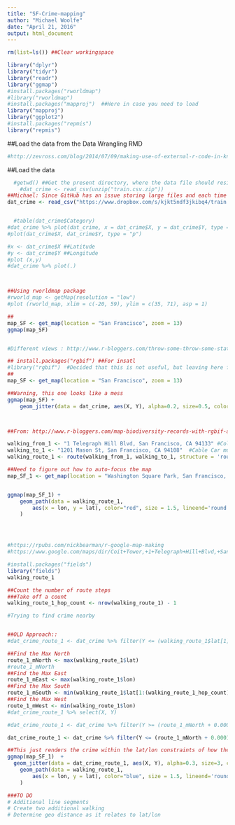 ```yaml
---
title: "SF-Crime-mapping"
author: "Michael Woolfe"
date: "April 21, 2016"
output: html_document
---
```


```r
rm(list=ls()) ##Clear workingspace

library("dplyr")
library("tidyr")
library("readr")
library("ggmap")
#install.packages("rworldmap")
#library("rworldmap")
#install.packages("mapproj")  ##Here in case you need to load
library("mapproj")
library("ggplot2")
#install.packages("repmis")
library("repmis")
```

##Load the data from the Data Wrangling RMD
```r
#http://zevross.com/blog/2014/07/09/making-use-of-external-r-code-in-knitr-and-r-markdown/

```


##Load the data
```r
  #getwd() ##Get the present directory, where the data file should reside
    #dat_crime <- read_csv(unzip("train.csv.zip")) 
##Michael: Since GitHub has an issue storing large files and each time you call 'unzip', it places the large file in the folder.  So I loaded the file into a DropBox folder for sharing
dat_crime <- read_csv("https://www.dropbox.com/s/kjkt5ndf3jkibq4/train.csv?raw=1")


  #table(dat_crime$Category)
#dat_crime %>% plot(dat_crime, x = dat_crime$X, y = dat_crime$Y, type = "p")
#plot(dat_crime$X, dat_crime$Y, type = "p")

#x <- dat_crime$X ##Latitude
#y <- dat_crime$Y ##Longitude
#plot (x,y)
#dat_crime %>% plot(.)



##Using rworldmap package
#rworld_map <- getMap(resolution = "low")
#plot (rworld_map, xlim = c(-20, 59), ylim = c(35, 71), asp = 1)


```

```r

##
map_SF <- get_map(location = "San Francisco", zoom = 13)
ggmap(map_SF)


#Different views : http://www.r-bloggers.com/throw-some-throw-some-stats-on-that-mappart-1/


```


```r
## install.packages("rgbif") ##For insatl
#library("rgbif")  #Decided that this is not useful, but leaving here for now
##
map_SF <- get_map(location = "San Francisco", zoom = 13)

##Warning, this one looks like a mess
ggmap(map_SF) +
    geom_jitter(data = dat_crime, aes(X, Y), alpha=0.2, size=0.5, color="red") 



##From: http://www.r-bloggers.com/map-biodiversity-records-with-rgbif-and-ggmap-packages-in-r/
```

```r

walking_from_1 <- "1 Telegraph Hill Blvd, San Francisco, CA 94133" #Colt Tower
walking_to_1 <- "1201 Mason St, San Francisco, CA 94108"  #Cable Car museum
walking_route_1 <- route(walking_from_1, walking_to_1, structure = 'route', mode = 'walking', alternative = FALSE)

##Need to figure out how to auto-focus the map
map_SF_1 <- get_map(location = "Washington Square Park, San Francisco, CA 94133", zoom = 16)


ggmap(map_SF_1) + 
    geom_path(data = walking_route_1,
        aes(x = lon, y = lat), color="red", size = 1.5, lineend='round'
    )




#https://rpubs.com/nickbearman/r-google-map-making
#https://www.google.com/maps/dir/Coit+Tower,+1+Telegraph+Hill+Blvd,+San+Francisco,+CA+94133/Cable+Car+Museum,+Mason+Street,+San+Francisco,+CA/@37.7991066,-122.4139408,16z/data=!3m1!4b1!4m13!4m12!1m5!1m1!1s0x8085808c40000001:0xde85b80121f2dd44!2m2!1d-122.4058222!2d37.8023949!1m5!1m1!1s0x808580f2960c5a5f:0xdfcd6cebc1ae9a35!2m2!1d-122.411488!2d37.7946268
```


```r
#install.packages("fields")
library("fields")
walking_route_1

##Count the number of route steps
###Take off a count 
walking_route_1_hop_count <- nrow(walking_route_1) - 1

#Trying to find crime nearby


##OLD Approach::
#dat_crime_route_1 <- dat_crime %>% filter(Y <= (walking_route_1$lat[1] + 0.0001),Y >= (walking_route_1$lat[1] - 0.0001),X <= (walking_route_1$lon[1] - 0.001), X >= -122.408)

##Find the Max North
route_1_mNorth <- max(walking_route_1$lat)
#route_1_mNorth
##Find the Max East
route_1_mEast <- max(walking_route_1$lon)
##Find the Max South
route_1_mSouth <- min(walking_route_1$lat[1:(walking_route_1_hop_count)])
##Find the Max West
route_1_mWest <- min(walking_route_1$lon)
#dat_crime_route_1 %>% select(X, Y)

#dat_crime_route_1 <- dat_crime %>% filter(Y >= (route_1_mNorth + 0.0001),Y <= (route_1_mSouth - 0.0001), X >= (route_1_mWest - 0.001), X <= (route_1_mEast + 0.001))

dat_crime_route_1 <- dat_crime %>% filter(Y <= (route_1_mNorth + 0.0001),Y >= (route_1_mSouth - 0.0001),X >= (route_1_mWest - 0.001), X <= (route_1_mEast + 0.001))

##This just renders the crime within the lat/lon constraints of how the map was centered
ggmap(map_SF_1)  + 
  geom_jitter(data = dat_crime_route_1, aes(X, Y), alpha=0.3, size=3, color="red") + 
    geom_path(data = walking_route_1,
        aes(x = lon, y = lat), color="blue", size = 1.5, lineend='round'
    )

###TO DO
# Additional line segments
# Create two additional walking 
# Determine geo distance as it relates to lat/lon
```





